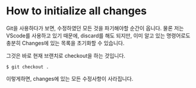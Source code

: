 # How to initialize all changes

Git을 사용하다가 보면, 수정하였던 모든 것을 파기해야할 순간이 옵니다. 물론 저는 VScode를 사용하고 있기 때문에, discard를 해도 되지만, 이미 알고 있는 명령어로도 충분히 Changes에 있는 목록을 초기화할 수 있습니다.

그것은 바로 현재 브랜치로 checkout을 하는 것입니다.
```shell
$ git checkout .
```

이렇게하면, changes에 있는 모든 수정사항이 사라집니다.